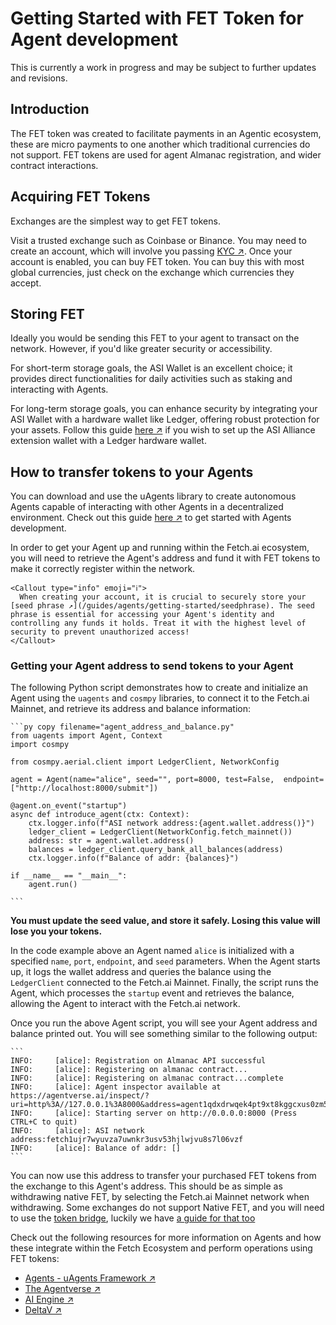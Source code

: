 
# Getting Started with FET Token for Agent development

<Callout type="info" emoji="💡️">
  This is currently a work in progress and may be subject to further updates and revisions.
</Callout>

## Introduction

The FET token was created to facilitate payments in an Agentic ecosystem, these are micro payments to one another which traditional currencies do not support. FET tokens are used for agent Almanac registration, and wider contract interactions. 

## Acquiring FET Tokens

Exchanges are the simplest way to get FET tokens.

Visit a trusted exchange such as Coinbase or Binance. You may need to create an account, which will involve you
passing [KYC ↗️](https://www.gov.uk/government/publications/know-your-customer-guidance/know-your-customer-guidance-accessible-version). Once your account is enabled, you can buy FET token. You can buy this with most global
currencies, just check on the exchange which currencies they accept.

## Storing FET

Ideally you would be sending this FET to your agent to transact on the network. However, if you'd like greater
security or accessibility.

For short-term storage goals, the ASI Wallet is an excellent choice; it provides direct functionalities for daily activities such as staking and interacting with Agents.

For long-term storage goals, you can enhance security by integrating your ASI Wallet with a hardware wallet like Ledger, offering robust protection for your assets. Follow this guide [here ↗️](/guides/fetch-network/asi-wallet/asi-wallet-hardware-connection-guide) if you wish to set up the ASI Alliance extension wallet with a Ledger hardware wallet.

## How to transfer tokens to your Agents

You can download and use the uAgents library to create autonomous Agents capable of interacting with other Agents in a decentralized environment. Check out this guide [here ↗️](/guides/agents/getting-started/installing-uagent) to get started with Agents development.

In order to get your Agent up and running within the Fetch.ai ecosystem, you will need to retrieve the Agent's address and fund it with FET tokens to make it correctly register within the network.

    <Callout type="info" emoji="ℹ️">
      When creating your account, it is crucial to securely store your [seed phrase ↗️](/guides/agents/getting-started/seedphrase). The seed phrase is essential for accessing your Agent's identity and controlling any funds it holds. Treat it with the highest level of security to prevent unauthorized access!
    </Callout>

### Getting your Agent address to send tokens to your Agent

The following Python script demonstrates how to create and initialize an Agent using the `uagents` and `cosmpy` libraries, to connect it to the Fetch.ai Mainnet, and retrieve its address and balance information:

    ```py copy filename="agent_address_and_balance.py"
    from uagents import Agent, Context
    import cosmpy

    from cosmpy.aerial.client import LedgerClient, NetworkConfig

    agent = Agent(name="alice", seed="", port=8000, test=False,  endpoint=["http://localhost:8000/submit"])

    @agent.on_event("startup")
    async def introduce_agent(ctx: Context):
        ctx.logger.info(f"ASI network address:{agent.wallet.address()}")
        ledger_client = LedgerClient(NetworkConfig.fetch_mainnet())
        address: str = agent.wallet.address()
        balances = ledger_client.query_bank_all_balances(address)
        ctx.logger.info(f"Balance of addr: {balances}")

    if __name__ == "__main__":
        agent.run()

    ```

**You must update the seed value, and store it safely. Losing this value will lose you your tokens.**

In the code example above an Agent named `alice` is initialized with a specified `name`, `port`, `endpoint`, and `seed`
parameters. When the Agent starts up, it logs the wallet address and queries the balance using the `LedgerClient` connected to the Fetch.ai Mainnet. Finally, the script runs the Agent, which processes the `startup` event and retrieves the balance, allowing the Agent to interact with the Fetch.ai network.

Once you run the above Agent script, you will see your Agent address and balance printed out. You will see something similar to the following output:

    ```
    INFO:     [alice]: Registration on Almanac API successful
    INFO:     [alice]: Registering on almanac contract...
    INFO:     [alice]: Registering on almanac contract...complete
    INFO:     [alice]: Agent inspector available at https://agentverse.ai/inspect/?uri=http%3A//127.0.0.1%3A8000&address=agent1qdxdrwqek4pt9xt8kggcxus0zm54d4vgdznrs6y5acn26paphervwfj7pdd
    INFO:     [alice]: Starting server on http://0.0.0.0:8000 (Press CTRL+C to quit)
    INFO:     [alice]: ASI network address:fetch1ujr7wyuvza7uwnkr3usv53hjlwjvu8s7l06vzf
    INFO:     [alice]: Balance of addr: []
    ```

You can now use this address to transfer your purchased FET tokens from the exchange to this Agent's address. This
should be as simple as withdrawing native FET, by selecting the Fetch.ai Mainnet network when withdrawing. Some
exchanges do not support Native FET, and you will need to use the [token bridge](https://token-bridge.fetch.ai/),
luckily we have [a guide for that too](/guides/fetch-network/how-to-convert-fet-to-and-from-erc20)

Check out the following resources for more information on Agents and how these integrate within the Fetch Ecosystem and perform operations using FET tokens:

- [Agents - uAgents Framework ↗️](/guides/agents/getting-started/whats-an-agent)
- [The Agentverse ↗️](/concepts/agent-services/agentverse-intro)
- [AI Engine ↗️](/concepts/ai-engine/ai-engine-intro)
- [DeltaV ↗️](/concepts/ai-engine/deltav)
